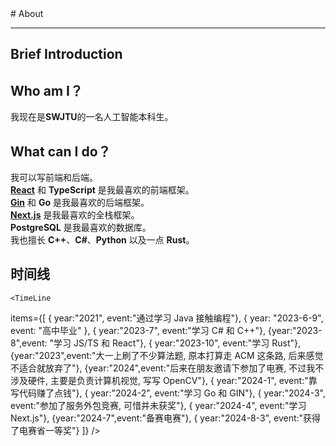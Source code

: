 
<BaseLayout title="About">
  <BaseCard title="About">
# About

---

## Brief Introduction

## Who am I？

我现在是**SWJTU**的一名人工智能本科生。

## What can I do？

我可以写前端和后端。<br/>
**[React](https://react.dev/)** 和 **TypeScript** 是我最喜欢的前端框架。<br/>
**[Gin](https://gin-gonic.com/)** 和 **Go** 是我最喜欢的后端框架。<br/>
**[Next.js](https://nextjs.org/)** 是我最喜欢的全栈框架。<br/>
**PostgreSQL** 是我最喜欢的数据库。<br/>
我也擅长 **C++**、**C#**、**Python** 以及一点 **Rust**。<br/>

## 时间线

    <TimeLine

items={[
{ year:"2021", event:"通过学习 Java 接触编程"},
{ year: "2023-6-9", event: "高中毕业" },
{ year:"2023-7", event:"学习 C# 和 C++"},
{year:"2023-8",event: "学习 JS/TS 和 React"},
{ year:"2023-10", event:"学习 Rust"},
{year:"2023",event:"大一上刷了不少算法题, 原本打算走 ACM 这条路, 后来感觉不适合就放弃了"},
{year:"2024",event:"后来在朋友邀请下参加了电赛, 不过我不涉及硬件, 主要是负责计算机视觉, 写写 OpenCV"},
{ year:"2024-1", event:"靠写代码赚了点钱"},
{ year:"2024-2", event:"学习 Go 和 GIN"},
{ year:"2024-3", event:"参加了服务外包竞赛, 可惜并未获奖"},
{ year:"2024-4", event:"学习 Next.js"},
{year:"2024-7",event:"备赛电赛"},
{ year:"2024-8-3", event:"获得了电赛省一等奖"}
]}
/>

  </BaseCard>
</BaseLayout>
